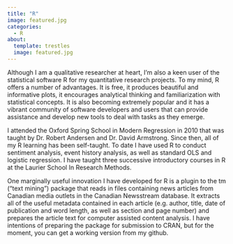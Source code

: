 ```yaml
---
title: "R"
image: featured.jpg
categories: 
  - R
about:
  template: trestles
  image: featured.jpg
---
```


Although I am a qualitative researcher at heart, I'm also a keen user of the statistical software R for my quantitative research projects. To my mind, R offers a number of advantages. It is free, it produces beautiful and informative plots, it encourages analytical thinking and familiarization with statistical concepts. It is also becoming extremely popular and it has a vibrant community of software developers and users that can provide assistance and develop new tools to deal with tasks as they emerge.

I attended the Oxford Spring School in Modern Regression in 2010 that was taught by Dr. Robert Andersen and Dr. David Armstrong. Since then, all of my R learning has been self-taught. To date I have used R to conduct sentiment analysis, event history analysis, as well as standard OLS and logistic regression. I have taught three successive introductory courses in R at the Laurier School In Research Methods.

One marginally useful innovation I have developed for R is a plugin to the tm ("text mining") package that reads in files containing news articles from Canadian media outlets in the Canadian Newsstream database. It extracts all of the useful metadata contained in each article (e.g. author, title, date of publication and word length, as well as section and page number) and prepares the article text for computer assisted content analysis. I have intentions of preparing the package for submission to CRAN, but for the moment, you can get a working version from my github.
